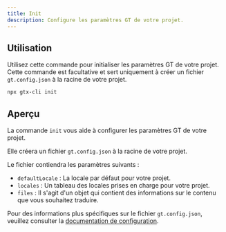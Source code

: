 ```yaml
---
title: Init
description: Configure les paramètres GT de votre projet.
---
```


## Utilisation

Utilisez cette commande pour initialiser les paramètres GT de votre projet. Cette commande est facultative et sert uniquement à créer un fichier `gt.config.json` à la racine de votre projet.

```bash
npx gtx-cli init
```

## Aperçu

La commande `init` vous aide à configurer les paramètres GT de votre projet.

Elle créera un fichier `gt.config.json` à la racine de votre projet.

Le fichier contiendra les paramètres suivants :

- `defaultLocale` : La locale par défaut pour votre projet.
- `locales` : Un tableau des locales prises en charge pour votre projet.
- `files` : Il s'agit d'un objet qui contient des informations sur le contenu que vous souhaitez traduire.

Pour des informations plus spécifiques sur le fichier `gt.config.json`, veuillez consulter la [documentation de configuration](/docs/cli/reference/config).
